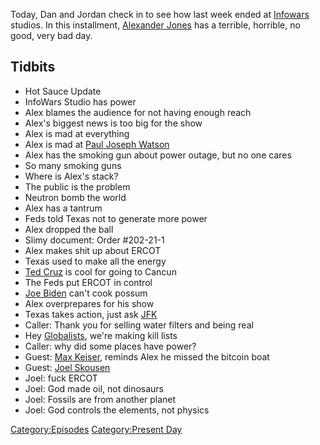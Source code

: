 {{DEFAULTSORT:
    #_EPISODE_0534:February 19, 2021
}}{{Episode
    | title           = February 19, 2021
    | caption         = Listen to this episode on [https://knowledgefight.libsyn.com/534-february-19-2021 Libsyn] [https://open.spotify.com/episode/3XdJE71hQ4HNvKM6aCdHWY Spotify], Read the [[Transcript/534: February 19, 2021|Unofficial Transcript]], View discussion on [https://reddit.com/lpk7wd Reddit]
    | episodeNumber   = 534
    | length          = 01:15:31
    | airDate         = February 22, 2021
    | coverageDate    = February 19, 2021
    | episodeType     = [[:Category:Present Day|Present Day]]
    | appearance      = [[Paul Joseph Watson]], [[Ted Cruz]], [[JFK]], [[Max Keiser]], [[Joel Skousen]]
    | oocDrop         = Lawyers are the reason China is going to nuke us
    | previousEpisode = [[533: February 17, 2021]]
    | nextEpisode     = [[535: October 16, 2014]]
}}

{{Stub}}

Today, Dan and Jordan check in to see how last week ended at [[InfoWars|Infowars]] studios. In this installment, [[Alex Jones|Alexander Jones]] has a terrible, horrible, no good, very bad day.

==Tidbits==

*Hot Sauce Update
*InfoWars Studio has power
*Alex blames the audience for not having enough reach
*Alex's biggest news is too big for the show
*Alex is mad at everything
*Alex is mad at [[Paul Joseph Watson]]
*Alex has the smoking gun about power outage, but no one cares
*So many smoking guns
*Where is Alex's stack?
*The public is the problem
*Neutron bomb the world
*Alex has a tantrum
*Feds told Texas not to generate more power
*Alex dropped the ball
*Slimy document: Order #202-21-1
*Alex makes shit up about ERCOT
*Texas used to make all the energy
*[[Ted Cruz]] is cool for going to Cancun
*The Feds put ERCOT in control
*[[Joe Biden]] can't cook possum
*Alex overprepares for his show
*Texas takes action, just ask [[JFK]]
*Caller: Thank you for selling water filters and being real
*Hey [[Globalists]], we're making kill lists
*Caller: why did some places have power?
*Guest: [[Max Keiser]], reminds Alex he missed the bitcoin boat
*Guest: [[Joel Skousen]]
*Joel: fuck ERCOT
*Joel: God made oil, not dinosaurs
*Joel: Fossils are from another planet
*Joel: God controls the elements, not physics

[[Category:Episodes]]
[[Category:Present Day]]

